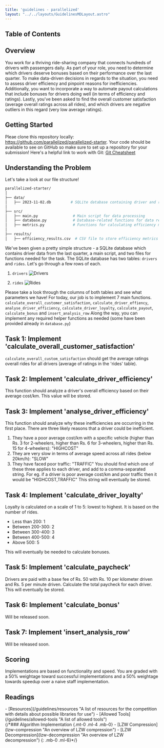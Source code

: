 ```yaml
---
title: 'guidelines - parallelized'
layout: "../../layouts/GuidelinesMDLayout.astro"
---
```


## Table of Contents

## Overview
You work for a thriving ride-sharing company that connects hundreds of drivers with passengers daily. As part of your role, you need to determine which drivers deserve bonuses based on their performance over the last quarter. To make data-driven decisions in regards to the situation, you need to assess driver efficiency and pinpoint reasons for inefficiencies. Additionally, you want to incorporate a way to automate payout calculations that include bonuses for drivers doing well (in terms of efficiency and ratings). Lastly, you've been asked to find the overall customer satisfaction (average overall ratings across all rides), and which drivers are negative outliers in this regard (very low average ratings).

## Getting Started
Pleae clone this repository locally: https://github.com/parallelized/parallelized-starter. Your code should be available to see on GitHub so make sure to set up a repository for your submission!
Here's a helpful link to work with Git: [Git Cheatsheet](https://education.github.com/git-cheat-sheet-education.pdf)

## Understanding the Problem
Let's take a look at our file structure!
```bash
parallelized-starter/
│
├── data/
│   ├── 2023-11-02.db         # SQLite database containing driver and ride data
│
├── src/
│   ├── main.py                # Main script for data processing
│   ├── database.py            # Database-related functions for data retrieval and insertion
│   ├── metrics.py             # Functions for calculating efficiency metrics
│
├── results/
│   ├── efficiency_results.csv  # CSV file to store efficiency metrics results
```
We've been given a pretty simple structure - a SQLite database which contains driver data from the last quarter, a main script, and two files for functions needed for the task.
The SQLite database has two tables: `drivers` and `rides`. Let's go through a few rows of each.
1. `drivers`
![Drivers](/guidelines/assets/drivers.png)

2. `rides`
![Rides](/guidelines/assets/rides.png)

Please take a look through the columns of both tables and see what parameters we have! For today, our job is to implement 
7 main functions. `calculate_overall_customer_satisfaction`, `calculate_driver_effiency`, `analyse_driver_efficiency`, `calculate_driver_loyalty`, `calculate_payout`, `calculate_bonus` and `insert_analysis_row`
Along the way, you can implement any required helper functions as needed (some have been provided already in `database.py`)

## Task 1: Implement 'calculate_overall_customer_satisfaction'
`calculate_overall_custom_satisfaction` should get the average ratings overall rides for all drivers (average of ratings in the 'rides' table).

## Task 2: Implement 'calculate_driver_efficiency'
This function should analyze a driver's overall efficiency based on their average cost/km.
This value will be stored.

## Task 3: Implement 'analyse_driver_efficiency'
This function should analyze why these inefficiencies are occurring in the first place. There are three likely reasons that a driver could be inefficient.
1. They have a poor average cost/km with a specific vehicle (higher than Rs. 3 for 2-wheelers, higher than Rs. 6 for 3-wheelers, higher than Rs. 15 for 4-wheelers): "HIGHCOST"
2. They are very slow in terms of average speed across all rides (below 20km/h): "SLOW"
3. They have faced poor traffic: "TRAFFIC"
You should find which one of these three applies to each driver, and add to a comma-separated string.
For eg. if a driver is poor average cost/km and poor traffic then it would be "HIGHCOST,TRAFFIC"
This string will eventually be stored. 

## Task 4: Implement 'calculate_driver_loyalty'
Loyalty is calculated on a scale of 1 to 5: lowest to highest. It is based on the number of rides.
- Less than 200: 1
- Between 200-300: 2
- Between 300-400: 3
- Between 400-500: 4
- Above 500: 5

This will eventually be needed to calculate bonuses.

## Task 5: Implement 'calculate_paycheck'
Drivers are paid with a base fee of Rs. 50 with Rs. 10 per kilometer driven and Rs. 5 per minute driven. Calculate the total paycheck for each driver. This will eventually be stored.

## Task 6: Implement 'calculate_bonus'
Will be released soon.

## Task 7: Implement 'insert_analysis_row'
Will be released soon.

## Scoring
Implementations are based on functionality and speed. You are graded with a 50% weightage toward successful implementations and a 50% weightage towards speedup over a naive staff implementation.

<h2 id="readings" class="!mb-2">Readings</h2>
<div class="child:!mb-0 child:!mt-1 child:!ml-6">
- [Resources](/guidelines/resources "A list of resources for the competition with details about possible libraries for use")
- [Allowed Tools](/guidelines/allowed-tools "A list of allowed tools")
</div>
{/*### Algorithm Implementation {.mt-0 .ml-4 .mb-0}
- [LZW Compression](lzw-compression "An overview of LZW compression")
- [LZW Decompression](lzw-decompression "An overview of LZW decompression")
{: .mb-0 .ml-6}*/}